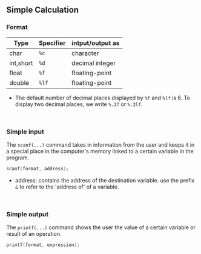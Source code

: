 ## Simple Calculation

### Format
| Type        | Specifier | intput/output as      |
|-------------|-----------|-----------------------|
| char        | `%c`      | character             | 
| int,short   | `%d`      | decimal integer       |
| float       | `%f`      | floating-point        |
| double      | `%lf`     | floating-point        |
- The default number of decimal places displayed by `%f` and `%lf` is 6. To display two decimal places, we write `%.2f` or `%.2lf`.

<br />

### Simple input
The `scanf(...)` command takes in information from the user and keeps it in a special place in the computer's memory linked to a certain variable in the program.
```c
scanf(format, address);
```
- address: contains the address of the destination variable. use the prefix `&` to refer to the 'address of' of a variable.

<br />

### Simple output
The `printf(...)` command shows the user the value of a certain variable or result of an operation.
```c
printf(format, expression);
```